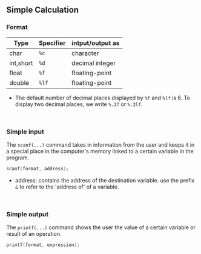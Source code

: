 ## Simple Calculation

### Format
| Type        | Specifier | intput/output as      |
|-------------|-----------|-----------------------|
| char        | `%c`      | character             | 
| int,short   | `%d`      | decimal integer       |
| float       | `%f`      | floating-point        |
| double      | `%lf`     | floating-point        |
- The default number of decimal places displayed by `%f` and `%lf` is 6. To display two decimal places, we write `%.2f` or `%.2lf`.

<br />

### Simple input
The `scanf(...)` command takes in information from the user and keeps it in a special place in the computer's memory linked to a certain variable in the program.
```c
scanf(format, address);
```
- address: contains the address of the destination variable. use the prefix `&` to refer to the 'address of' of a variable.

<br />

### Simple output
The `printf(...)` command shows the user the value of a certain variable or result of an operation.
```c
printf(format, expression);
```